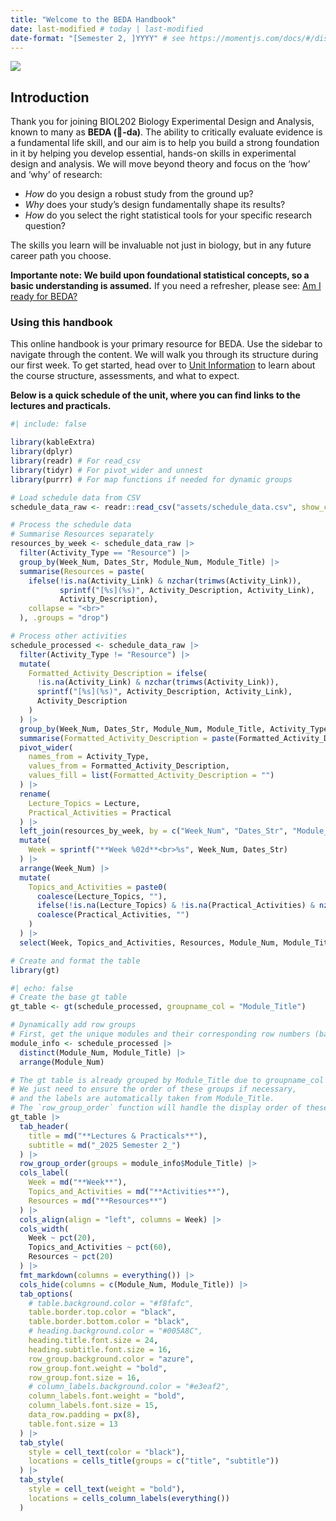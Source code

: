 ```yaml
---
title: "Welcome to the BEDA Handbook"
date: last-modified # today | last-modified
date-format: "[Semester 2, ]YYYY" # see https://momentjs.com/docs/#/displaying/format/
---
```


![](assets/images/banner02.png)

## Introduction {.unlisted}

Thank you for joining BIOL202 Biology Experimental Design and Analysis, known to many as **BEDA (🐝-da)**. The ability to critically evaluate evidence is a fundamental life skill, and our aim is to help you build a strong foundation in it by helping you develop essential, hands-on skills in experimental design and analysis. We will move beyond theory and focus on the 'how' and 'why' of research:

- *How* do you design a robust study from the ground up?
- *Why* does your study's design fundamentally shape its results?
- *How* do you select the right statistical tools for your specific research question?

The skills you learn will be invaluable not just in biology, but in any future career path you choose. 

**Importante note: We build upon foundational statistical concepts, so a basic understanding is assumed.** If you need a refresher, please see: [Am I ready for BEDA?](prerequisites.qmd)


### Using this handbook {.unlisted}


This online handbook is your primary resource for BEDA. Use the sidebar to navigate through the content. We will walk you through its structure during our first week. 
<!-- A simplified [<i class=" bi bi-file-text"></i> PDF version](assets/BEDA-handbook.pdf) is also available for offline use, and printed copies will be provided during practicals for quick reference. -->
To get started, head over to [Unit Information](unit-information.qmd) to learn about the course structure, assessments, and what to expect. 

**Below is a quick schedule of the unit, where you can find links to the lectures and practicals.**



:::{.column-page}

```r
#| include: false

library(kableExtra)
library(dplyr)
library(readr) # For read_csv
library(tidyr) # For pivot_wider and unnest
library(purrr) # For map functions if needed for dynamic groups

# Load schedule data from CSV
schedule_data_raw <- readr::read_csv("assets/schedule_data.csv", show_col_types = FALSE)

# Process the schedule data
# Summarise Resources separately
resources_by_week <- schedule_data_raw |>
  filter(Activity_Type == "Resource") |>
  group_by(Week_Num, Dates_Str, Module_Num, Module_Title) |>
  summarise(Resources = paste(
    ifelse(!is.na(Activity_Link) & nzchar(trimws(Activity_Link)),
           sprintf("[%s](%s)", Activity_Description, Activity_Link),
           Activity_Description),
    collapse = "<br>"
  ), .groups = "drop")

# Process other activities
schedule_processed <- schedule_data_raw |>
  filter(Activity_Type != "Resource") |>
  mutate(
    Formatted_Activity_Description = ifelse(
      !is.na(Activity_Link) & nzchar(trimws(Activity_Link)),
      sprintf("[%s](%s)", Activity_Description, Activity_Link),
      Activity_Description
    )
  ) |>
  group_by(Week_Num, Dates_Str, Module_Num, Module_Title, Activity_Type) |>
  summarise(Formatted_Activity_Description = paste(Formatted_Activity_Description, collapse = "<br>"), .groups = "drop") |>
  pivot_wider(
    names_from = Activity_Type,
    values_from = Formatted_Activity_Description,
    values_fill = list(Formatted_Activity_Description = "")
  ) |>
  rename(
    Lecture_Topics = Lecture,
    Practical_Activities = Practical
  ) |>
  left_join(resources_by_week, by = c("Week_Num", "Dates_Str", "Module_Num", "Module_Title")) |>
  mutate(
    Week = sprintf("**Week %02d**<br>%s", Week_Num, Dates_Str)
  ) |>
  arrange(Week_Num) |>
  mutate(
    Topics_and_Activities = paste0(
      coalesce(Lecture_Topics, ""),
      ifelse(!is.na(Lecture_Topics) & !is.na(Practical_Activities) & nzchar(Practical_Activities), "<br>", ""),
      coalesce(Practical_Activities, "")
    )
  ) |>
  select(Week, Topics_and_Activities, Resources, Module_Num, Module_Title)

# Create and format the table
library(gt)

```

```r
#| echo: false
# Create the base gt table
gt_table <- gt(schedule_processed, groupname_col = "Module_Title")

# Dynamically add row groups
# First, get the unique modules and their corresponding row numbers (based on Week_Num)
module_info <- schedule_processed |>
  distinct(Module_Num, Module_Title) |>
  arrange(Module_Num)

# The gt table is already grouped by Module_Title due to groupname_col = "Module_Title"
# We just need to ensure the order of these groups if necessary,
# and the labels are automatically taken from Module_Title.
# The `row_group_order` function will handle the display order of these groups.
gt_table |>
  tab_header(
    title = md("**Lectures & Practicals**"),
    subtitle = md("_2025 Semester 2_")
  ) |>
  row_group_order(groups = module_info$Module_Title) |>
  cols_label(
    Week = md("**Week**"),
    Topics_and_Activities = md("**Activities**"),
    Resources = md("**Resources**")
  ) |>
  cols_align(align = "left", columns = Week) |>
  cols_width(
    Week ~ pct(20),
    Topics_and_Activities ~ pct(60),
    Resources ~ pct(20)
  ) |>
  fmt_markdown(columns = everything()) |>
  cols_hide(columns = c(Module_Num, Module_Title)) |>
  tab_options(
    # table.background.color = "#f8fafc",
    table.border.top.color = "black",
    table.border.bottom.color = "black",
    # heading.background.color = "#005A8C",
    heading.title.font.size = 24,
    heading.subtitle.font.size = 16,
    row_group.background.color = "azure",
    row_group.font.weight = "bold",
    row_group.font.size = 16,
    # column_labels.background.color = "#e3eaf2",
    column_labels.font.weight = "bold",
    column_labels.font.size = 15,
    data_row.padding = px(8),
    table.font.size = 13
  ) |>
  tab_style(
    style = cell_text(color = "black"),
    locations = cells_title(groups = c("title", "subtitle"))
  ) |>
  tab_style(
    style = cell_text(weight = "bold"),
    locations = cells_column_labels(everything())
  )

```

:::
